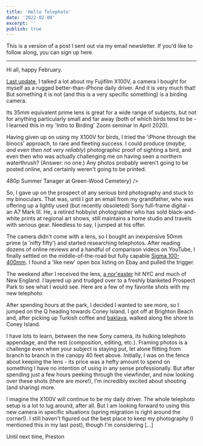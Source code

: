 ```yaml
---
title: 'Hello Telephoto'
date: '2022-02-08'
excerpt: ''
publish: true
---
```




<section class="blog-section">

This is a version of a post I sent out via my email newsletter. If you'd like to follow along, you can sign up <XA href="https://tinyletter.com/prichey">here</XA>.

<hr />

Hi all, happy February.

[Last update](/blog/2021), I talked a lot about my Fujifilm X100V, a camera I bought for myself as a rugged better-than-iPhone daily driver. And it is very much that! But something it is not (and this is a very specific something) is a birding camera.

Its 35mm equivalent prime lens is great for a wide range of subjects, but not for anything particularly small and far away (both of which birds tend to be - I learned this in my 'Intro to Birding' Zoom seminar in April 2020).

<div class="blog-full">
  <ZoomImage
    src={x100vCardinal}
    zoomSrc={x100vCardinalZoom}
    caption="Cardinal at Prospect Park, X100V"
  />
</div>

Having given up on using my X100V for birds, I tried the 'iPhone through the binocs' approach, to rare and fleeting success. I could produce (_maybe, and even then not very reliably_) photographic proof of sighting a bird, and even then who was actually challenging me on having seen a northern waterthrush? (Answer: no one.) Any photos probably weren't going to be posted online, and certainly weren't going to be printed.

<div class="blog-inset">
  <ZoomImage
    src={summerTanager}
    caption={<span>480p <XA href="https://www.allaboutbirds.org/guide/Summer_Tanager/id">Summer Tanager</XA> at Green-Wood Cemetery</span>}
  />
</div>

So, I gave up on the prospect of any serious bird photography and stuck to my binoculars. That was, until I got an email from my grandfather, who was offering up a lightly used (but recently obsoleted) Sony full-frame digital - an A7 Mark III. He, a retired hobbyist photographer who has sold black-and-white prints at regional art shows, still maintains a home studio and travels with serious gear. Needless to say, I jumped at his offer.

The camera didn't come with a lens, so I bought an inexpensive 50mm prime (a 'nifty fifty') and started researching telephotos. After reading dozens of online reviews and a handful of comparison videos on YouTube, I finally settled on the middle-of-the-road but fully capable [Sigma 100-400mm](https://www.bhphotovideo.com/c/product/1568623-REG/sigma_100_400mm_f_5_6_3_dg_dn.html). I found a 'like new' open box listing on Ebay and pulled the trigger.

The weekend after I received the lens, [a nor'easter](https://www.nytimes.com/2022/01/27/us/noreaster-snowstorm-weekend-nyc.html) hit NYC and much of New England. I layered up and trudged over to a freshly blanketed Prospect Park to see what I would see. Here are a few of my favorite shots with my new telephoto:

<div class="blog-full">
  <ZoomCarousel items={[
    {src: dove, zoomSrc: doveZoom, caption: 'Mourning Dove'},
    {src: cardinalPuff, zoomSrc: cardinalPuffZoom, caption: 'Cardinal'},
    {src: sparrow, zoomSrc: sparrowZoom, caption: 'White-throated Sparrow'},
    {src: hawk, zoomSrc: hawkZoom, caption: "Cooper's Hawk, blurry"}
  ]} />
</div>

After spending hours at the park, I decided I wanted to see more, so I jumped on the Q heading towards Coney Island. I got off at Brighton Beach  and, after picking up Turkish coffee and [baklava](https://goo.gl/maps/nW8Br2kPaXVDbLpQ6), walked along the shore to Coney Island.

<div class="blog-full">
  <ZoomCarousel items={[
    {src: gull, zoomSrc: gullZoom, caption: "Ring-billed Gull"},
    {src: wonderWheel, zoomSrc: wonderWheelZoom, caption: "Not a bird, sorry"},
    {src: barge, zoomSrc: bargeZoom, caption: "Large barge"}
    ]} />
</div>

I have lots to learn, between the new Sony camera, its hulking telephoto appendage, and the rest (composition, editing, etc.). Framing photos is a challenge  even when your subject is staying put, let alone flitting from branch to branch in the canopy 40 feet above. Initially, I was on the fence about keeping the lens - its price was a hefty amount to spend on something I have no intention of using in any sense professionally. But after spending just a few hours peeking through the viewfinder, and now looking over these shots (there are more!), I'm incredibly excited about shooting (and sharing) more.

<Hidden>
I imagine the X100V will continue to be my daily driver. The whole telephoto setup is a lot to lug around, after all. But I am looking forward to using this new camera in specific situations (spring migration is right around the corner!). I still haven't figured out the best place to keep my photography (I mentioned this in my last post), though I'm considering […]
</Hidden>

Until next time,
Preston

</section>